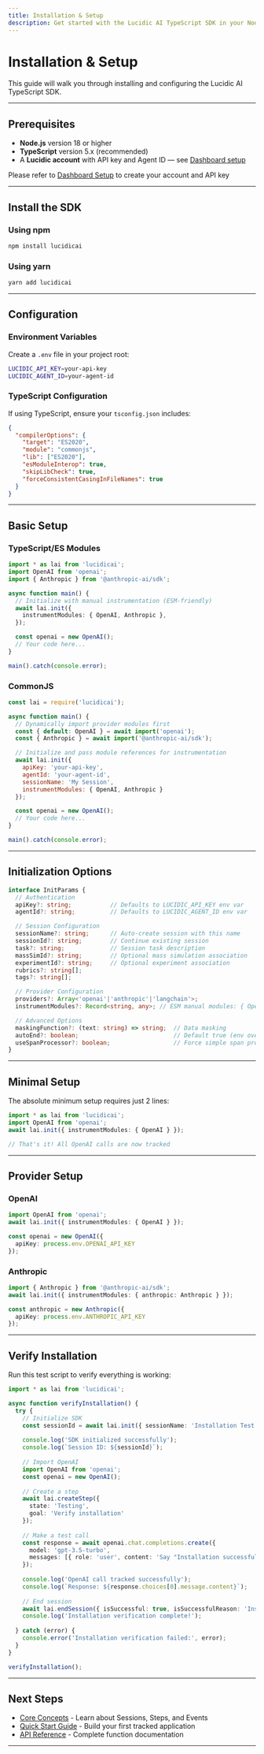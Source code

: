 ```yaml
---
title: Installation & Setup
description: Get started with the Lucidic AI TypeScript SDK in your Node.js or TypeScript project
---
```


# Installation & Setup

This guide will walk you through installing and configuring the Lucidic AI TypeScript SDK.

---

## Prerequisites

- **Node.js** version 18 or higher
- **TypeScript** version 5.x (recommended)
- A **Lucidic account** with API key and Agent ID — see [Dashboard setup](/getting-started/dashboard)

<Note>Please refer to [Dashboard Setup](/getting-started/dashboard) to create your account and API key</Note>

---

## Install the SDK

### Using npm
```bash
npm install lucidicai
```

### Using yarn
```bash
yarn add lucidicai
```

---

## Configuration

### Environment Variables

Create a `.env` file in your project root:

```bash
LUCIDIC_API_KEY=your-api-key
LUCIDIC_AGENT_ID=your-agent-id
```

### TypeScript Configuration

If using TypeScript, ensure your `tsconfig.json` includes:

```json
{
  "compilerOptions": {
    "target": "ES2020",
    "module": "commonjs",
    "lib": ["ES2020"],
    "esModuleInterop": true,
    "skipLibCheck": true,
    "forceConsistentCasingInFileNames": true
  }
}
```

---

## Basic Setup

### TypeScript/ES Modules

```typescript
import * as lai from 'lucidicai';
import OpenAI from 'openai';
import { Anthropic } from '@anthropic-ai/sdk';

async function main() {
  // Initialize with manual instrumentation (ESM-friendly)
  await lai.init({
    instrumentModules: { OpenAI, Anthropic },
  });

  const openai = new OpenAI();
  // Your code here...
}

main().catch(console.error);
```

### CommonJS

```javascript
const lai = require('lucidicai');

async function main() {
  // Dynamically import provider modules first
  const { default: OpenAI } = await import('openai');
  const { Anthropic } = await import('@anthropic-ai/sdk');

  // Initialize and pass module references for instrumentation
  await lai.init({
    apiKey: 'your-api-key',
    agentId: 'your-agent-id',
    sessionName: 'My Session',
    instrumentModules: { OpenAI, Anthropic }
  });

  const openai = new OpenAI();
  // Your code here...
}

main().catch(console.error);
```

---

## Initialization Options

```typescript
interface InitParams {
  // Authentication
  apiKey?: string;           // Defaults to LUCIDIC_API_KEY env var
  agentId?: string;          // Defaults to LUCIDIC_AGENT_ID env var

  // Session Configuration
  sessionName?: string;      // Auto-create session with this name
  sessionId?: string;        // Continue existing session
  task?: string;             // Session task description
  massSimId?: string;        // Optional mass simulation association
  experimentId?: string;     // Optional experiment association
  rubrics?: string[];
  tags?: string[];

  // Provider Configuration
  providers?: Array<'openai'|'anthropic'|'langchain'>;
  instrumentModules?: Record<string, any>; // ESM manual modules: { OpenAI, Anthropic, LangChain }

  // Advanced Options
  maskingFunction?: (text: string) => string;  // Data masking
  autoEnd?: boolean;                           // Default true (env overridable)
  useSpanProcessor?: boolean;                  // Force simple span processor (unbatched)
}
```

---

## Minimal Setup

The absolute minimum setup requires just 2 lines:

```typescript
import * as lai from 'lucidicai';
import OpenAI from 'openai';
await lai.init({ instrumentModules: { OpenAI } });

// That's it! All OpenAI calls are now tracked
```

---

## Provider Setup

### OpenAI
```typescript
import OpenAI from 'openai';
await lai.init({ instrumentModules: { OpenAI } });

const openai = new OpenAI({
  apiKey: process.env.OPENAI_API_KEY
});
```

### Anthropic
```typescript
import { Anthropic } from '@anthropic-ai/sdk';
await lai.init({ instrumentModules: { anthropic: Anthropic } });

const anthropic = new Anthropic({
  apiKey: process.env.ANTHROPIC_API_KEY
});
```

---

## Verify Installation

Run this test script to verify everything is working:

```typescript
import * as lai from 'lucidicai';

async function verifyInstallation() {
  try {
    // Initialize SDK
    const sessionId = await lai.init({ sessionName: 'Installation Test' });
    
    console.log('SDK initialized successfully');
    console.log(`Session ID: ${sessionId}`);
    
    // Import OpenAI
    import OpenAI from 'openai';
    const openai = new OpenAI();
    
    // Create a step
    await lai.createStep({
      state: 'Testing',
      goal: 'Verify installation'
    });
    
    // Make a test call
    const response = await openai.chat.completions.create({
      model: 'gpt-3.5-turbo',
      messages: [{ role: 'user', content: 'Say "Installation successful!"' }]
    });
    
    console.log('OpenAI call tracked successfully');
    console.log(`Response: ${response.choices[0].message.content}`);
    
    // End session
    await lai.endSession({ isSuccessful: true, isSuccessfulReason: 'Installation verified' });
    console.log('Installation verification complete!');
    
  } catch (error) {
    console.error('Installation verification failed:', error);
  }
}

verifyInstallation();
```

---

## Next Steps

- [Core Concepts](/typescript-sdk/core-concepts) - Learn about Sessions, Steps, and Events
- [Quick Start Guide](/typescript-sdk/quick-start) - Build your first tracked application
- [API Reference](/typescript-sdk/index) - Complete function documentation

---